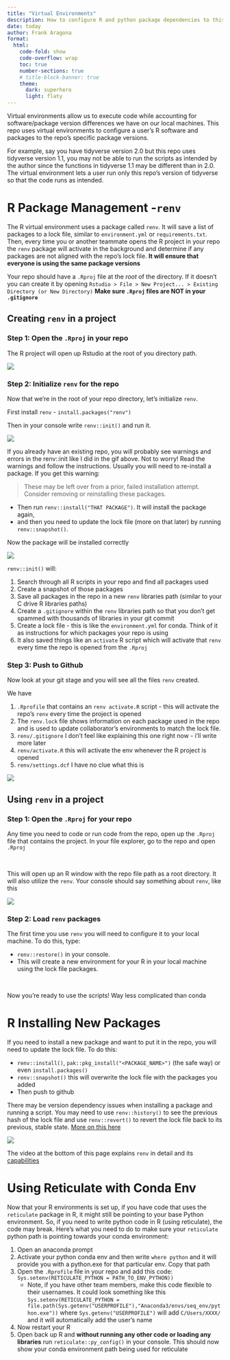 ```yaml
---
title: "Virtual Environments"
description: How to configure R and python package dependencies to this repo for reproducibility
date: today
author: Frank Aragona
format: 
  html:
    code-fold: show
    code-overflow: wrap
    toc: true
    number-sections: true
    # title-block-banner: true
    theme:
      dark: superhero
      light: flaty 
---
```


Virtual environments allow us to execute code while accounting for software/package version differences we have on our local machines. This repo uses virtual environments to configure a user's R software and packages to the repo's specific package versions.

For example, say you have tidyverse version 2.0 but this repo uses tidyverse version 1.1, you may not be able to run the scripts as intended by the author since the functions in tidyverse 1.1 may be different than in 2.0. The virtual environment lets a user run only this repo's version of tidyverse so that the code runs as intended.

# R Package Management -`renv`

The R virtual environment uses a package called `renv`. It will save a list of packages to a lock file, similar to `environment.yml` or `requirements.txt`. Then, every time you or another teammate opens the R project in your repo the `renv` package will activate in the background and determine if any packages are not aligned with the repo's lock file. **It will ensure that everyone is using the same package versions**

::: callout-important
Your repo should have a `.Rproj` file at the *root* of the directory. If it doesn't you can create it by opening `Rstudio > File > New Project... > Existing Directory (or New Directory)` **Make sure `.Rproj` files are NOT in your `.gitignore`**
:::

## Creating `renv` in a project

### Step 1: Open the `.Rproj` in your repo

The R project will open up Rstudio at the root of you directory path.

![](images/open_r.gif)

### Step 2: Initialize `renv` for the repo

Now that we're in the root of your repo directory, let's initialize `renv`.

First install `renv` - `install.packages("renv")`

Then in your console write `renv::init()` and run it.

![](images/renvinit.gif)

If you already have an existing repo, you will probably see warnings and errors in the renv::init like I did in the gif above. Not to worry! Read the warnings and follow the instructions. Usually you will need to re-install a package. If you get this warning:

> These may be left over from a prior, failed installation attempt. Consider removing or reinstalling these packages.

-   Then run `renv::install("THAT PACKAGE")`. It will install the package again,
-   and then you need to update the lock file (more on that later) by running `renv::snapshot()`.

Now the package will be installed correctly

![](images/renv_backports.gif)

`renv::init()` will:

1.  Search through all R scripts in your repo and find all packages used
2.  Create a snapshot of those packages
3.  Save all packages in the repo in a new `renv` libraries path (similar to your C drive R libraries paths)
4.  Create a `.gitignore` within the `renv` libraries path so that you don't get spammed with thousands of libraries in your git commit
5.  Create a lock file - this is like the `environment.yml` for conda. Think of it as instructions for which packages your repo is using
6.  It also saved things like an `activate` R script which will activate that `renv` every time the repo is opened from the `.Rproj`

### Step 3: Push to Github

Now look at your git stage and you will see all the files `renv` created.

We have

1.  `.Rprofile` that contains an `renv activate.R` script - this will activate the repo's `renv` every time the project is opened
2.  The `renv.lock` file shows information on each package used in the repo and is used to update collaborator's environments to match the lock file.
3.  `renv/.gitignore` I don't feel like explaining this one right now - i'll write more later
4.  `renv/activate.R` this will activate the env whenever the R project is opened
5.  `renv/settings.dcf` I have no clue what this is

![](images/renv_git.gif)

## Using `renv` in a project

### Step 1: Open the `.Rproj` for your repo

Any time you need to code or run code from the repo, open up the `.Rproj` file that contains the project. In your file explorer, go to the repo and open `.Rproj`

<br>

This will open up an R window with the repo file path as a root directory. It will also utilize the `renv`. Your console should say something about `renv`, like this

![](images/image-664157118.png)

### Step 2: Load `renv` packages

The first time you use `renv` you will need to configure it to your local machine. To do this, type:

-   `renv::restore()` in your console.
-   This will create a new environment for your R in your local machine using the lock file packages.

<br>

Now you're ready to use the scripts! Way less complicated than conda

# R Installing New Packages

If you need to install a new package and want to put it in the repo, you will need to update the lock file. To do this:

-   `renv::install()`, `pak::pkg_install("<PACKAGE_NAME>")` (the safe way) or even `install.packages()`
-   `renv::snapshot()` this will overwrite the lock file with the packages you added
-   Then push to github

::: callout-warning
There may be version dependency issues when installing a package and running a script. You may need to use `renv::history()` to see the previous hash of the lock file and use `renv::revert()` to revert the lock file back to its previous, stable state. [More on this here ](https://solutions.posit.co/envs-pkgs/environments/upgrades/)
:::

![](images/r_save.gif)

The video at the bottom of this page explains `renv` in detail and its [capabilities](https://solutions.posit.co/envs-pkgs/environments/upgrades/)

# Using Reticulate with Conda Env

Now that your R environments is set up, if you have code that uses the `reticulate` package in R, it might still be pointing to your base Python environment. So, if you need to write python code in R (using reticulate), the code may break. Here's what you need to do to make sure your `reticulate` python path is pointing towards your conda environment:

1.  Open an anaconda prompt
2.  Activate your python conda env and then write `where python` and it will provide you with a python.exe for that particular env. Copy that path
3.  Open the `.Rprofile` file in your repo and add this code: `Sys.setenv(RETICULATE_PYTHON = PATH_TO_ENV_PYTHON))`
    -   Note, if you have other team members, make this code flexible to their usernames. It could look something like this `Sys.setenv(RETICULATE_PYTHON = file.path(Sys.getenv("USERPROFILE"),"Anaconda3/envs/seq_env/python.exe"))` where `Sys.getenv("USERPROFILE")` will add `C/Users/XXXX/` and it will automatically add the user's name
4.  Now restart your R
5.  Open back up R and **without running any other code or loading any libraries** run `reticulate::py_config()` in your console. This should now show your conda environment path being used for reticulate
